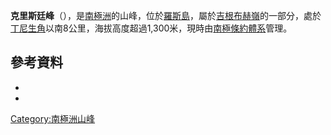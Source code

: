 {{coord|77|26|S|168|19|E|source:GNIS|display=title}}

'''克里斯廷峰'''（{{lang-en|Kristin Peak}}），是[[南極洲|南極洲]]的山峰，位於[[羅斯島|羅斯島]]，屬於[[吉根布赫嶺|吉根布赫嶺]]的一部分，處於[[丁尼生角|丁尼生角]]以南8公里，海拔高度超過1,300米，現時由[[南極條約體系|南極條約體系]]管理。

==參考資料==
*{{cite gnis | type = antarid | id = 17845| name = Kristin Peak | accessdate = 2013-05-17}}
*{{usgs-gazetteer|id=17845}}

{{DEFAULTSORT:Kristin Peak}}
[[Category:南極洲山峰|Category:南極洲山峰]]


{{RossIsland-geo-stub}}